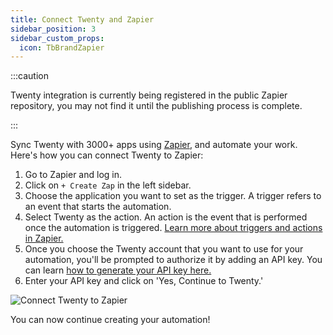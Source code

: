 ```yaml
---
title: Connect Twenty and Zapier
sidebar_position: 3
sidebar_custom_props:
  icon: TbBrandZapier
---
```


:::caution

Twenty integration is currently being registered in the public Zapier repository, you may not find it until the publishing process is complete.

:::

Sync Twenty with 3000+ apps using [Zapier](https://zapier.com/), and automate your work. Here's how you can connect Twenty to Zapier:

1. Go to Zapier and log in. 
2. Click on `+ Create Zap` in the left sidebar. 
3. Choose the application you want to set as the trigger. A trigger refers to an event that starts the automation. 
4. Select Twenty as the action. An action is the event that is performed once the automation is triggered. [Learn more about triggers and actions in Zapier.](https://zapier.com/how-it-works)
5. Once you choose the Twenty account that you want to use for your automation, you'll be prompted to authorize it by adding an API key. You can learn [how to generate your API key here.](generating-api-keys.mdx)
6. Enter your API key and click on 'Yes, Continue to Twenty.'

<div style={{textAlign: 'center'}}>
    <img src="/img/user-guide/connect-zapier.png" alt="Connect Twenty to Zapier" />
</div>

You can now continue creating your automation!